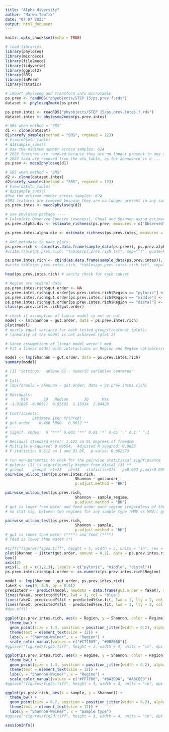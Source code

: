 ```yaml
---
title: "Alpha diversity"
author: "Marwa Tawfik"
date: "07 07 2023"
output: html_document
---
```


```r
knitr::opts_chunk$set(echo = TRUE)
```

```r
# load libraries
library(phyloseq)
library(microeco)
library(file2meco)
library(tidyverse)
library(ggplot2)
library(SRS)
library(lmPerm)
library(rstatix)
```

```r
# import phyloseq and transform into microtable 
ps.prev <- readRDS("phyobjects/STEP 15/ps.prev.f.rds")
dataset <- phyloseq2meco(ps.prev)

ps.prev.intes <- readRDS("phyobjects/STEP 15/ps.prev.intes.f.rds")
dataset.intes <- phyloseq2meco(ps.prev.intes)
```

```r
# SRS when method = "SRS"
d1 <- clone(dataset)
d1$rarefy_samples(method = "SRS", rngseed = 123)
# View(d2$otu_table)
# d1$sample_sums()
# Use the minimum number across samples: 624
# 2023 features are removed because they are no longer present in any sample after random subsampling ...
# 2023 taxa are removed from the otu_table, as the abundance is 0 ...
ps.prev <- meco2phyloseq(d1)
```

```r
# SRS when method = "SRS"
d2 <- clone(dataset.intes)
d2$rarefy_samples(method = "SRS", rngseed = 123)
# View(d2$otu_table)
# d2$sample_sums()
#Use the minimum number across samples: 624
#393 features are removed because they are no longer present in any sample after random subsampling #393 taxa are removed from the otu_table, as the abundance is 0 ...
ps.prev.intes <- meco2phyloseq(d2)
```

```r
# use phyloseq package ----
# Calculate Observed Species (eveness), Choa1 and Shannon using estimate_richness function of PhyloSeq:
ps.prev.alpha.div <- estimate_richness(ps.prev, measures = c("Observed", "Chao1", "Shannon", "Simpson"))

ps.prev.intes.alpha.div <- estimate_richness(ps.prev.intes, measures = c("Observed", "Chao1", "Shannon", "Simpson"))

# Add metadata to make plots:
ps.prev.rich <- cbind(as.data.frame(sample_data(ps.prev)), ps.prev.alpha.div)
#write.table(ps.prev.rich, "tables/ps.prev.rich.txt", sep="\t", quote=F, col.names=NA)

ps.prev.intes.rich <- cbind(as.data.frame(sample_data(ps.prev.intes)), ps.prev.intes.alpha.div)
#write.table(ps.prev.intes.rich, "tables/ps.prev.intes.rich.txt", sep="\t", quote=F, col.names=NA)

head(ps.prev.intes.rich) # sanity check for each subset
```


```r
# Region are ordinal data
ps.prev.intes.rich$gut.order <- NA
ps.prev.intes.rich$gut.order[ps.prev.intes.rich$Region == "pyloric"] <- 1
ps.prev.intes.rich$gut.order[ps.prev.intes.rich$Region == "middle"] <- 2
ps.prev.intes.rich$gut.order[ps.prev.intes.rich$Region == "distal"] <- 3
class(ps.prev.intes.rich$gut.order)
```
```r
# check if assumption of linear model is met or not
model <- lm(Shannon ~ gut.order, data = ps.prev.intes.rich)
plot(model)
# nearly equal variance for each tested group/treatmnet (plot1)
# linearity of the model is not achieved (plot 2)
```

```r
# Since assumptions of linear model weren't med
# Fit a linear model with interactions on Region and Regime variables/columns

model <- lmp(Shannon ~ gut.order, data = ps.prev.intes.rich)
summary(model)

# [1] "Settings:  unique SS : numeric variables centered"
# 
# Call:
# lmp(formula = Shannon ~ gut.order, data = ps.prev.intes.rich)
# 
# Residuals:
#      Min       1Q   Median       3Q      Max 
# -1.91695 -0.96911  0.05692  1.10314  2.04428 
# 
# Coefficients:
#           Estimate Iter Pr(Prob)   
# gut.order   -0.466 5000   0.0012 **
# ---
# Signif. codes:  0 ‘***’ 0.001 ‘**’ 0.01 ‘*’ 0.05 ‘.’ 0.1 ‘ ’ 1
# 
# Residual standard error: 1.122 on 91 degrees of freedom
# Multiple R-Squared: 0.09554,	Adjusted R-squared: 0.0856 
# F-statistic: 9.612 on 1 and 91 DF,  p-value: 0.002573 
```

```r
# run non-paraemtic to chek for the pairwise statitiscal signfincance
# pyloric (1) is significantly higher from distal (3) **
# group1	group3	n1=23	n2=34	statistic=574	p=0.003	p.adj=0.008	sig=**
pairwise_wilcox_test(ps.prev.intes.rich,
                               Shannon ~ gut.order,
                               p.adjust.method = "BH")
```

```r
pairwise_wilcox_test(ps.prev.rich,
                               Shannon ~ sample_regime,
                               p.adjust.method = "BH")
# gut is lower from water and feed under each regime (regardless of the regime)
# no stat sig. between two regimes for any sample type (MMV vs VMV): gut or feed or water 
```

```r
pairwise_wilcox_test(ps.prev.rich,
                               Shannon ~ sample,
                               p.adjust.method = "BH")
# gut is lower than water (****) and feed (****)
# feed is lower than water (*)
```

```r
#tiff("figures/fig2a.tiff", height = 5, width = 5, units = "in", res = 300, compression = "lzw")
plot(Shannon ~ jitter(gut.order, amount = 0.2), data = ps.prev.intes.rich, xlim = c(0.5, 3.5), axes = F, xlab = "Gut region", ylab = "Shannon Weiner", pch = 16)
box()
axis(2)
axis(1, at = c(1,2,3), labels = c("pyloric", "middle", "distal"))
ps.prev.intes.rich$gut.order <- as.numeric(ps.prev.intes.rich$Region)

model <- lmp(Shannon ~ gut.order, ps.prev.intes.rich)
fakeX <- seq(0, 3.5, by = 0.01)
predictedY <- predict(model, newdata = data.frame(gut.order = fakeX), se.fit = T)
lines(fakeX, predictedY$fit, lwd = 3, col = "blue")
lines(fakeX, predictedY$fit + predictedY$se.fit, lwd = 1, lty = 2, col = "blue")
lines(fakeX, predictedY$fit - predictedY$se.fit, lwd = 1, lty = 2, col = "blue")
#dev.off()
```

```r
ggplot(ps.prev.intes.rich, aes(x = Region, y = Shannon, color = Regime)) +
  theme_bw() +
  geom_point(size = 1.3, position = position_jitter(width = 0.2), alpha = 0.8) +
  theme(text = element_text(size = 12)) +
  labs(y = "Shannon-Weiner", x = "Region") +
  scale_color_manual(values = c("#C71585", "#008080")) 
#ggsave("figures/fig2b.tiff", height = 3, width = 4, units = "in", dpi = 300, compression = "lzw")
```

```r
ggplot(ps.prev.intes.rich, aes(x = Regime, y = Shannon, color = Region)) +
  theme_bw() +
  geom_point(size = 1.3, position = position_jitter(width = 0.2), alpha = 0.8) +
  theme(text = element_text(size = 12)) +
  labs(y = "Shannon-Weiner", x = "Regime") +
  scale_color_manual(values = c("#FF7F00", "#6A3D9A", "#A6CEE3"))
#ggsave("figures/fig2c.tiff", height = 3, width = 4, units = "in", dpi = 300, compression = "lzw")
```

```r
ggplot(ps.prev.rich, aes(x = sample, y = Shannon)) +
  theme_bw() +
  geom_point(size = 0.7, position = position_jitter(width = 0.2), alpha = 0.8) +
  theme(text = element_text(size = 12)) +
  labs(y = "Shannon-Weiner", x = "Sample type")
#ggsave("figures/fig2d.tiff", height = 3, width = 4, units = "in", dpi = 300, compression = "lzw")
```

```r
sessionInfo()
```

